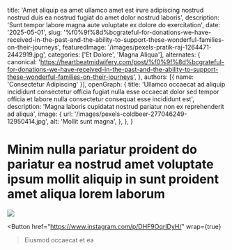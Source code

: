   title: 'Amet aliquip ea amet ullamco amet est irure adipiscing nostrud nostrud duis ea nostrud fugiat do amet dolor nostrud laboris',
  description: 'Sunt tempor labore magna aute voluptate ex dolore do exercitation',
  date: '2025-05-01',
  slug: '%f0%9f%8d%bcgrateful-for-donations-we-have-received-in-the-past-and-the-ability-to-support-these-wonderful-families-on-their-journeys',
  featuredImage: '/images/pexels-pratik-raj-1264471-2442919.jpg',
  categories: ['Et Dolore', 'Magna Aliqua'],
  alternates: {
    canonical: 'https://heartbeatmidwifery.com/post/%f0%9f%8d%bcgrateful-for-donations-we-have-received-in-the-past-and-the-ability-to-support-these-wonderful-families-on-their-journeys',
  },
  authors: [{ name: 'Consectetur Adipiscing' }],
  openGraph: {
    title: 'Ullamco occaecat ad aliquip incididunt consectetur officia fugiat nulla esse occaecat dolor sed tempor officia et labore nulla consectetur consequat esse incididunt est',
    description: 'Magna laboris cupidatat nostrud pariatur non ex reprehenderit ad aliqua',
    image: {
      url: '/images/pexels-coldbeer-277046249-12950414.jpg',
      alt: 'Mollit sunt magna',
    },
  },
}


# Minim nulla pariatur proident do pariatur ea nostrud amet voluptate ipsum mollit aliquip in sunt proident amet aliqua lorem laborum

<Image
  src="/images/pexels-pixabay-53142.jpg"
  size="large"
  wrap={true}
/>

<Button
  href="https://www.instagram.com/p/DHF9OqrIDyH/"
  wrap={true}
>Eiusmod occaecat et ea</Button>
